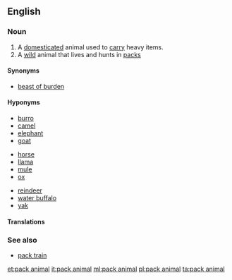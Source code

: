 ==English==
{{wikipedia}}

===Noun===
{{en-noun|head=[[pack]] [[animal]]}}

# A [[domesticated]] animal used to [[carry]] heavy items.
# A [[wild]] animal that lives and hunts in [[pack]]s

====Synonyms====
* {{sense|animal used for carrying}} [[beast of burden]]

====Hyponyms====
{{rel-top|beasts of burden}}
* [[burro]]
* [[camel]]
* [[elephant]]
* [[goat]]
{{rel-mid3}}
* [[horse]]
* [[llama]]
* [[mule]]
* [[ox]]
{{rel-mid3}}
* [[reindeer]]
* [[water buffalo]]
* [[yak]]
{{rel-bottom}}

====Translations====
{{trans-see|animal used to carry heavy items|beast of burden}}

===See also===
* [[pack train]]

[[et:pack animal]]
[[it:pack animal]]
[[ml:pack animal]]
[[pl:pack animal]]
[[ta:pack animal]]